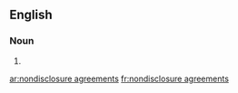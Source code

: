 ==English==

===Noun===
{{head|en|head=[[nondisclosure]] [[agreement]]s}}

# {{plural of|nondisclosure agreement}}

[[ar:nondisclosure agreements]]
[[fr:nondisclosure agreements]]